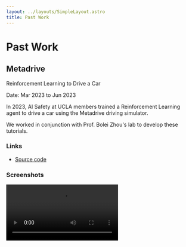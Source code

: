 ```yaml
---
layout: ../layouts/SimpleLayout.astro
title: Past Work
---
```



# Past Work

## Metadrive

Reinforcement Learning to Drive a Car

Date: Mar 2023 to Jun 2023

In 2023, AI Safety at UCLA members trained a Reinforcement Learning agent to
drive a car using the Metadrive driving simulator.

We worked in conjunction with Prof. Bolei Zhou's lab to develop these
tutorials.

### Links

- [Source code](//github.com/pimpale/mdt)

### Screenshots

<video src={metadrive} autoplay className="w-1/2" />

## Alpha Zero Connect4

We ran a tournament to design AI algorithms that played Connect4.

Date: Mar 2023 to Jun 2023

In 2023, we ran a tournament to design AI algorithms that played Connect4. An
implementation of Deepmind's AlphaZero algorithm was the winner!

### Links

- [Source code](//github.com/wz-ml/A0-Connect4)

### Screenshots

<video src={alphazero} autoplay className="w-1/2" />

## OmegaSUS

Building an Among Us Bot using Reinforcement Learning

Date: Mar 2023 to Jun 2023

In this work, we simulate the popular online multi-player game 'Among Us'.
Inspired by works like CICERO, we use multiple models to tackle different parts
of a full game.

### Links

- [Source code](//github.com/pimpale/omegasus)

### Screenshots

<video src={omegasus} autoplay className="w-1/2" />

## Neural Cellular Automata

Growing a Moyai from a single pixel.

Date: Mar 2023 to Jun 2023

This project, created by one of our members, implements a neural network
cellular automaton as described in [this paper](//distill.pub/2020/growing-ca/).
It's able to grow a 🗿 from scratch.

### Links

- [Source code](https://github.com/wz-ml/A0-Connect4)

### Screenshots

<video src={automata} autoplay className="w-1/2" />

## Critica

Test your critical reading skills by trying to distinguish between GPT3
completed text and the real thing

Date: Mar 2022 to Jun 2022

Oftentimes, when we skim an article, we fail to engage with the actual point
of the text, simply reading the words without really understanding them. GPT3
is a large language model that is notorious for this as well. It has no "real"
understanding of anything, but is an expert at writing plausible sounding
continuations of any text.

Critica forces the reader to discriminate between 3 AI generated distractors
and 1 true article completion in order to keep reading the article. In doing
so, we hope to ensure that the reader knows what's really going on in the
article.

### Links

- [Demo](//critica.ais-ucla.org)
- [Source code](//github.com/ais-ucla/critica)
- [Inspired by](//www.gwern.net/Fake-Journal-Club)

### Screenshots

<Image src={critica} alt="critica screenshot" />
